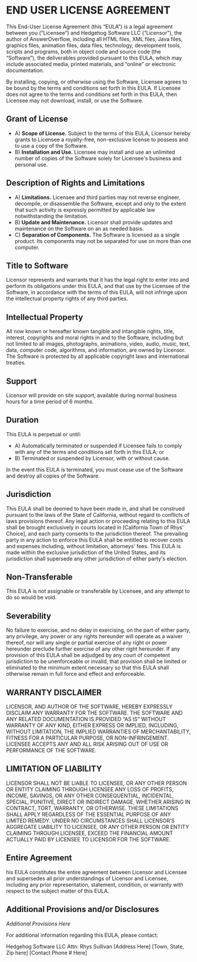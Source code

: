 # END USER LICENSE AGREEMENT

This End-User License Agreement (this “EULA”) is a legal agreement between you (“Licensee”) and Hedgehog Software LLC (“Licensor”), the author of AnswerOverflow, including all HTML files, XML files, Java files, graphics files, animation files, data files, technology, development tools, scripts and programs, both in object code and source code (the “Software”), the deliverables provided pursuant to this EULA, which may include associated media, printed materials, and “online” or electronic documentation.

By installing, copying, or otherwise using the Software, Licensee agrees to be bound by the terms and conditions set forth in this EULA. If Licensee does not agree to the terms and conditions set forth in this EULA, then Licensee may not download, install, or use the Software.

## Grant of License

- A) **Scope of License.** Subject to the terms of this EULA, Licensor hereby grants to Licensee a royalty-free, non-exclusive license to possess and to use a copy of the Software.
- B) **Installation and Use.** Licensee may install and use an unlimited number of copies of the Software solely for Licensee's business and personal use.

## Description of Rights and Limitations

- A) **Limitations.** Licensee and third parties may not reverse engineer, decompile, or disassemble the Software, except and only to the extent that such activity is expressly permitted by applicable law notwithstanding the limitation.
- B) **Update and Maintenance.** Licensor shall provide updates and maintenance on the Software on an as needed basis.
- C) **Separation of Components.** The Software is licensed as a single product. Its components may not be separated for use on more than one computer.

## Title to Software

Licensor represents and warrants that it has the legal right to enter into and perform its obligations under this EULA, and that use by the Licensee of the Software, in accordance with the terms of this EULA, will not infringe upon the intellectual property rights of any third parties.

## Intellectual Property

All now known or hereafter known tangible and intangible rights, title, interest, copyrights and moral rights in and to the Software, including but not limited to all images, photographs, animations, video, audio, music, text, data, computer code, algorithms, and information, are owned by Licensor. The Software is protected by all applicable copyright laws and international treaties.

## Support

Licensor will provide on site support, available during normal business hours for a time period of 6 months.

## Duration

This EULA is perpetual or until:

- A) Automatically terminated or suspended if Licensee fails to comply with any of the terms and conditions set forth in this EULA; or
- B) Terminated or suspended by Licensor, with or without cause.

In the event this EULA is terminated, you must cease use of the Software and destroy all copies of the Software.

## Jurisdiction

This EULA shall be deemed to have been made in, and shall be construed pursuant to the laws of the State of California, without regard to conflicts of laws provisions thereof. Any legal action or proceeding relating to this EULA shall be brought exclusively in courts located in [California Town of Rhys' Choice], and each party consents to the jurisdiction thereof. The prevailing party in any action to enforce this EULA shall be entitled to recover costs and expenses including, without limitation, attorneys' fees. This EULA is made within the exclusive jurisdiction of the United States, and its jurisdiction shall supersede any other jurisdiction of either party's election.

## Non-Transferable

This EULA is not assignable or transferable by Licensee, and any attempt to do so would be void.

## Severability

No failure to exercise, and no delay in exercising, on the part of either party, any privilege, any power or any rights hereunder will operate as a waiver thereof, nor will any single or partial exercise of any right or power hereunder preclude further exercise of any other right hereunder. If any provision of this EULA shall be adjudged by any court of competent jurisdiction to be unenforceable or invalid, that provision shall be limited or eliminated to the minimum extent necessary so that this EULA shall otherwise remain in full force and effect and enforceable.

## WARRANTY DISCLAIMER

LICENSOR, AND AUTHOR OF THE SOFTWARE, HEREBY EXPRESSLY DISCLAIM ANY WARRANTY FOR THE SOFTWARE. THE SOFTWARE AND ANY RELATED DOCUMENTATION IS PROVIDED “AS IS” WITHOUT WARRANTY OF ANY KIND, EITHER EXPRESS OR IMPLIED, INCLUDING, WITHOUT LIMITATION, THE IMPLIED WARRANTIES OF MERCHANTABILITY, FITNESS FOR A PARTICULAR PURPOSE, OR NON-INFRINGEMENT. LICENSEE ACCEPTS ANY AND ALL RISK ARISING OUT OF USE OR PERFORMANCE OF THE SOFTWARE.

## LIMITATION OF LIABILITY

LICENSOR SHALL NOT BE LIABLE TO LICENSEE, OR ANY OTHER PERSON OR ENTITY CLAIMING THROUGH LICENSEE ANY LOSS OF PROFITS, INCOME, SAVINGS, OR ANY OTHER CONSEQUENTIAL, INCIDENTAL, SPECIAL, PUNITIVE, DIRECT OR INDIRECT DAMAGE, WHETHER ARISING IN CONTRACT, TORT, WARRANTY, OR OTHERWISE. THESE LIMITATIONS SHALL APPLY REGARDLESS OF THE ESSENTIAL PURPOSE OF ANY LIMITED REMEDY. UNDER NO CIRCUMSTANCES SHALL LICENSOR’S AGGREGATE LIABILITY TO LICENSEE, OR ANY OTHER PERSON OR ENTITY CLAIMING THROUGH LICENSEE, EXCEED THE FINANCIAL AMOUNT ACTUALLY PAID BY LICENSEE TO LICENSOR FOR THE SOFTWARE.

## Entire Agreement

his EULA constitutes the entire agreement between Licensor and Licensee and supersedes all prior understandings of Licensor and Licensee, including any prior representation, statement, condition, or warranty with respect to the subject matter of this EULA.

## Additional Provisions and/or Disclosures

_Additional Provisions Here_

For additional information regarding this EULA, please contact:

Hedgehog Software LLC
Attn: Rhys Sullivan
[Address Here]
[Town, State, Zip here]
[Contact Phone # Here]
